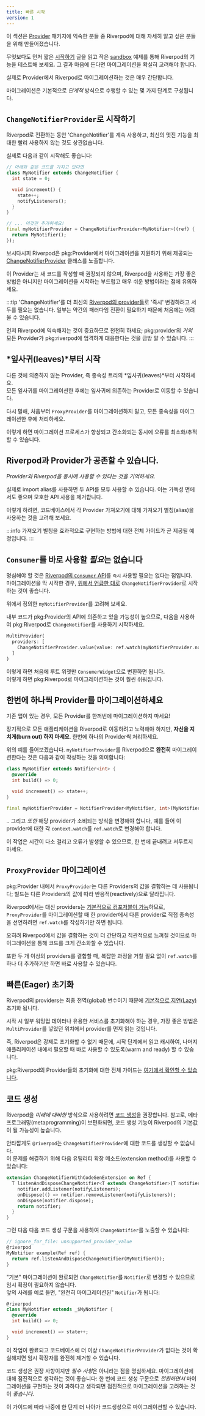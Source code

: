 ```yaml
---
title: 빠른 시작
version: 1
---
```


이 섹션은 [Provider] 패키지에 익숙한 분들 중 Riverpod에 대해 자세히 알고 싶은 분들을 위해 만들어졌습니다.

무엇보다도 먼저 짧은 [시작하기] 글을 읽고 작은 [sandbox] 예제를 통해 Riverpod의 기능을 테스트해 보세요. 
그 결과 마음에 든다면 마이그레이션을 확실히 고려해야 합니다.

실제로 Provider에서 Riverpod로 마이그레이션하는 것은 매우 간단합니다.  

마이그레이션은 기본적으로 *단계적* 방식으로 수행할 수 있는 몇 가지 단계로 구성됩니다.

## `ChangeNotifierProvider`로 시작하기

Riverpod로 전환하는 동안 'ChangeNotifier'를 계속 사용하고, 최신의 멋진 기능을 최대한 빨리 사용하지 않는 것도 상관없습니다.
  
실제로 다음과 같이 시작해도 좋습니다:

```dart
// 아래와 같은 코드를 가지고 있다면
class MyNotifier extends ChangeNotifier {
  int state = 0;

  void increment() {
    state++;
    notifyListeners();
  }
}

// ... 이것만 추가하세요!
final myNotifierProvider = ChangeNotifierProvider<MyNotifier>((ref) {
  return MyNotifier();
});
```

보시다시피 Riverpod은 pkg:Provider에서 마이그레이션을 지원하기 위해 제공되는 [ChangeNotifierProvider] 클래스를 노출합니다.

이 Provider는 새 코드를 작성할 때 권장되지 않으며, Riverpod을 사용하는 가장 좋은 방법은 아니지만
마이그레이션을 시작하는 부드럽고 매우 쉬운 방법이라는 점에 유의하세요.

:::tip
'ChangeNotifier'를 더 최신의 [Riverpod의 provider들]로 '즉시' 변경하려고 서두를 필요는 없습니다.
일부는 약간의 패러다임 전환이 필요하기 때문에 처음에는 어려울 수 있습니다.  

먼저 Riverpod에 익숙해지는 것이 중요하므로 천천히 하세요;
pkg:provider의 *거의* 모든 Provider가 pkg:riverpod에 엄격하게 대응한다는 것을 금방 알 수 있습니다.
:::

## *잎사귀(leaves)*부터 시작

다른 것에 의존하지 않는 Provider, 즉 종속성 트리의 *잎사귀(leaves)*부터 시작하세요.  
모든 잎사귀를 마이그레이션한 후에는 잎사귀에 의존하는 Provider로 이동할 수 있습니다.

다시 말해, 처음부터 `ProxyProvider`를 마이그레이션하지 말고, 모든 종속성을 마이그레이션한 후에 처리하세요.

이렇게 하면 마이그레이션 프로세스가 향상되고 간소화되는 동시에 오류를 최소화/추적할 수 있습니다.


## Riverpod과 Provider가 공존할 수 있습니다.
*Provider와 Riverpod을 동시에 사용할 수 있다는 것을 기억하세요.*

실제로 import alias를 사용하면 두 API를 모두 사용할 수 있습니다.
이는 가독성 면에서도 좋으며 모호한 API 사용을 제거합니다.

이렇게 하려면, 코드베이스에서 각 Provider 가져오기에 대해 가져오기 별칭(alias)을 사용하는 것을 고려해 보세요.

:::info
가져오기 별칭을 효과적으로 구현하는 방법에 대한 전체 가이드가 곧 제공될 예정입니다.
:::

## `Consumer`를 바로 사용할 *필요*는 없습니다

명심해야 할 것은 [Riverpod의 `Consumer` API]를 `즉시` 사용할 필요는 없다는 점입니다.  
마이그레이션을 막 시작한 경우, [위에서 언급한 대로] `ChangeNotifierProvider`로 시작하는 것이 좋습니다.

위에서 정의한 `myNotifierProvider`를 고려해 보세요.

내부 코드가 pkg:Provider의 API에 의존하고 있을 가능성이 높으므로, 다음을 사용하여 pkg:Riverpod로 `ChangeNotifier`를 사용하기 시작하세요.
```dart
MultiProvider(
  providers: [
    ChangeNotifierProvider.value(value: ref.watch(myNotifierProvider.notifier)),
  ]
)
```

이렇게 하면 처음에 루트 위젯만 `ConsumerWidget`으로 변환하면 됩니다.  
이렇게 하면 pkg:Riverpod로 마이그레이션하는 것이 훨씬 쉬워집니다.


## 한번에 하나씩 Provider를 마이그레이션하세요

기존 앱이 있는 경우, 모든 Provider를 한꺼번에 마이그레이션하지 마세요!

장기적으로 모든 애플리케이션을 Riverpod로 이동하려고 노력해야 하지만, **자신을 지치게(burn out) 하지 마세요**.
한번에 하나의 Provider씩 처리하세요.

위의 예를 들어보겠습니다. `myNotifierProvider`를 Riverpod으로 **완전히** 마이그레이션한다는 것은 다음과 같이 작성하는 것을 의미합니다:

```dart
class MyNotifier extends Notifier<int> {
  @override
  int build() => 0;

  void increment() => state++;
}

final myNotifierProvider = NotifierProvider<MyNotifier, int>(MyNotifier.new);
```

.. 그리고 _또한_ 해당 provider가 소비되는 방식을 변경해야 합니다, 
예를 들어 이 provider에 대한 각 `context.watch`를 `ref.watch`로 변경해야 합니다.

이 작업은 시간이 다소 걸리고 오류가 발생할 수 있으므로, 한 번에 끝내려고 서두르지 마세요.

## `ProxyProvider` 마이그레이션
pkg:Provider 내에서 `ProxyProvider`는 다른 Providers의 값을 결합하는 데 사용됩니다;
빌드는 다른 Providers의 값에 따라 반응적(reactively)으로 달라집니다.

Riverpod에서는 대신 providers는 [기본적으로 컴포저블이 가능]하므로, 
`ProxyProvider`를 마이그레이션할 때 한 provider에서 다른 provider로 직접 종속성을 선언하려면 `ref.watch`를 작성하기만 하면 됩니다.

오히려 Riverpod에서 값을 결합하는 것이 더 간단하고 직관적으로 느껴질 것이므로 마이그레이션을 통해 코드를 크게 간소화할 수 있습니다.

또한 두 개 이상의 providers를 결합할 때, 복잡한 과정을 거칠 필요 없이 `ref.watch`를 하나 더 추가하기만 하면 바로 사용할 수 있습니다.

## 빠른(Eager) 초기화

Riverpod의 providers는 최종 전역(global) 변수이기 때문에 [기본적으로 지연(Lazy)] 초기화 됩니다.

시작 시 일부 워밍업 데이터나 유용한 서비스를 초기화해야 하는 경우, 가장 좋은 방법은 `MultiProvider`를 넣었던 위치에서 provider를 먼저 읽는 것입니다.

즉, Riverpod은 강제로 초기화할 수 없기 때문에, 시작 단계에서 읽고 캐시하여, 나머지 애플리케이션 내에서 필요할 때 바로 사용할 수 있도록(warm and ready) 할 수 있습니다.

pkg:Riverpod의 Provider들의 초기화에 대한 전체 가이드는 [여기에서 확인할 수 있습니다].

## 코드 생성
Riverpod을 *미래에 대비한* 방식으로 사용하려면 [코드 생성]을 권장합니다.
참고로, 메타프로그래밍(metaprogramming)이 보편화되면, 코드 생성 기능이 Riverpod의 기본값이 될 가능성이 높습니다.

안타깝게도 `@riverpod`는 `ChangeNotifierProvider`에 대한 코드를 생성할 수 없습니다.  
이 문제를 해결하기 위해 다음 유틸리티 확장 메소드(extension method)를 사용할 수 있습니다:

```dart
extension ChangeNotifierWithCodeGenExtension on Ref {
  T listenAndDisposeChangeNotifier<T extends ChangeNotifier>(T notifier) {
    notifier.addListener(notifyListeners);
    onDispose(() => notifier.removeListener(notifyListeners));
    onDispose(notifier.dispose);
    return notifier;
  }
}
```

그런 다음 다음 코드 생성 구문을 사용하여 `ChangeNotifier`를 노출할 수 있습니다:
```dart
// ignore_for_file: unsupported_provider_value
@riverpod
MyNotifier example(Ref ref) {
  return ref.listenAndDisposeChangeNotifier(MyNotifier());
}
```

"기본" 마이그레이션이 완료되면 `ChangeNotifier`를 `Notifier`로 변경할 수 있으므로 임시 확장이 필요하지 않습니다.  
앞의 사례를 예로 들면, "완전히 마이그레이션된" `Notifier`가 됩니다:

```dart
@riverpod
class MyNotifier extends _$MyNotifier {
  @override
  int build() => 0;

  void increment() => state++;
}
```

이 작업이 완료되고 코드베이스에 더 이상 `ChangeNotifierProvider`가 없다는 것이 확실해지면 임시 확장자를 완전히 제거할 수 있습니다.

코드 생성은 권장 사항이지만 *필수 사항*은 아니라는 점을 명심하세요.
마이그레이션에 대해 점진적으로 생각하는 것이 좋습니다:
한 번에 코드 생성 구문으로 *전환하면서* 마이그레이션을 구현하는 것이 과하다고 생각되면 점진적으로 마이그레이션을 고려하는 것이 *좋습니다*.

이 가이드에 따라 나중에 한 단계 더 나아가 코드생성으로 마이그레이션할 수 있습니다.

[시작하기]: /docs/introduction/getting_started
[sandbox]: https://dartpad.dev/?null_safety=true&id=ef06ab3ce0b822e6cc5db0575248e6e2
[Provider]: https://pub.dev/packages/provider
[ChangeNotifierProvider]: https://pub.dev/documentation/hooks_riverpod/3.0.0-dev.16/legacy/ChangeNotifierProvider-class.html
[코드 생성]: /docs/concepts/about_code_generation
[Riverpod의 provider들]: https://pub.dev/documentation/hooks_riverpod/3.0.0-dev.16/hooks_riverpod/Notifier-class.html
[기본적으로 컴포저블이 가능]: /docs/from_provider/motivation#combining-providers-is-hard-and-error-prone
[위에서 언급한 대로]: /docs/from_provider/quickstart#start-with-changenotifierprovider
[Riverpod의 `Consumer` API]: /docs/concepts/reading
[기본적으로 지연(Lazy)]: /docs/concepts/provider_lifecycles
[여기에서 확인할 수 있습니다]: /docs/essentials/eager_initialization
